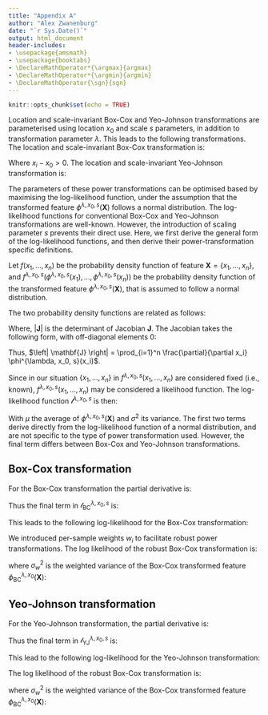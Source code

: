 ```yaml
---
title: "Appendix A"
author: "Alex Zwanenburg"
date: "`r Sys.Date()`"
output: html_document
header-includes:
- \usepackage{amsmath}
- \usepackage{booktabs}
- \DeclareMathOperator*{\argmax}{argmax}
- \DeclareMathOperator*{\argmin}{argmin}
- \DeclareMathOperator{\sgn}{sgn}
---
```


```r
knitr::opts_chunk$set(echo = TRUE)
```

Location and scale-invariant Box-Cox and Yeo-Johnson transformations are parameterised using location $x_0$ and scale $s$ parameters, in addition to transformation parameter $\lambda$.
This leads to the following transformations. The location and scale-invariant Box-Cox transformation is:

```{=latex}
\begin{equation}
\phi_{\text{BC}}^{\lambda, x_0, s} (x_i) = 
\begin{cases}
\left( \left(\frac{x_i - x_0}{s} \right)^\lambda - 1 \right) / \lambda & \text{if } \lambda \neq 0\\
\log\left[\frac{x_i - x_0}{s}\right] & \text{if } \lambda = 0
\end{cases}
\end{equation}
```
Where $x_i - x_0 > 0$.
The location and scale-invariant Yeo-Johnson transformation is:

```{=latex}
\begin{equation}
\phi_{\text{YJ}}^{\lambda, x_0, s} (x_i) = 
\begin{cases}
\left( \left( 1 + \frac{x_i - x_0}{s}\right)^\lambda - 1\right) / \lambda & \text{if } \lambda \neq 0 \text{ and } x_i - x_0 \geq 0\\
\log\left[1 + \frac{x_i - x_0}{s}\right] & \text{if } \lambda = 0 \text{ and } x_i - x_0 \geq 0\\
-\left( \left( 1 - \frac{x_i - x_0}{s}\right)^{2 - \lambda} - 1 \right) / \left(2 - \lambda \right) & \text{if } \lambda \neq 2 \text{ and } x_i - x_0 < 0\\
-\log\left[1 - \frac{x_i - x_0}{s}\right] & \text{if } \lambda = 2 \text{ and } x_i - x_0 < 0
\end{cases}
\end{equation}
```

The parameters of these power transformations can be optimised based by maximising the log-likelihood function, under the assumption that the transformed feature $\phi^{\lambda, x_0, s} (\mathbf{X})$ follows a normal distribution.
The log-likelihood functions for conventional Box-Cox and Yeo-Johnson transformations are well-known.
However, the introduction of scaling parameter $s$ prevents their direct use.
Here, we first derive the general form of the log-likelihood functions, and then derive their power-transformation specific definitions.

Let $f(x_1, \ldots, x_n)$ be the probability density function of feature $\mathbf{X} = \{ x_1, \ldots, x_n\}$, 
and $f^{\lambda, x_0, s} (\phi^{\lambda, x_0, s}(x_1), \ldots, \phi^{\lambda, x_0, s}(x_n))$ be the probability density function of 
the transformed feature $\phi^{\lambda, x_0, s} (\mathbf{X})$, that is assumed to follow a normal distribution.

The two probability density functions are related as follows:

```{=latex}
\begin{equation}
f^{\lambda, x_0, s}(x_1, \ldots, x_n) = f^{\lambda, x_0, s} (\phi^{\lambda, x_0, s}(x_1), \ldots, \phi^{\lambda, x_0, s}(x_n)) \left|\mathbf{J}\right|
\end{equation}
```
Where, $\left|\mathbf{J}\right|$ is the determinant of Jacobian $\mathbf{J}$.
The Jacobian takes the following form, with off-diagonal elements $0$:
```{=latex}
\begin{equation}
\mathbf{J} =
\begin{bmatrix}
    \frac{\partial}{\partial x_1} \phi^{\lambda, x_0, s}(x_1) & 0 & \dots & 0 \\
    0 & \frac{\partial}{\partial x_2} \phi^{\lambda, x_0, s}(x_2) & \dots & 0 \\
    \vdots & \vdots  & \ddots &  \vdots \\
    0  & 0 & 0 & \frac{\partial}{\partial x_n} \phi^{\lambda, x_0, s}(x_n)
\end{bmatrix}
\end{equation}
```

Thus, $\left| \mathbf{J} \right| = \prod_{i=1}^n \frac{\partial}{\partial x_i} \phi^{\lambda, x_0, s}(x_i)$.

Since in our situation $\{x_1, \ldots, x_n\}$ in $f^{\lambda, x_0, s}(x_1, \ldots, x_n)$ are considered fixed (i.e., known), $f^{\lambda, x_0, s}(x_1, \ldots, x_n)$ may be considered a likelihood function.
The log-likelihood function $\mathcal{l}^{\lambda, x_0, s}$ is then:
```{=latex}
\begin{equation}
\begin{split}
\mathcal{l}^{\lambda, x_0, s} & = \log f^{\lambda, x_0, s}(x_1, \ldots, x_n) \\
 & = \log \left[ f^{\lambda, x_0, s} (\phi^{\lambda, x_0, s}(x_1), \ldots, \phi^{\lambda, x_0, s}(x_n)) \right] + \log \left|\mathbf{J}\right| \\
 & = \log \left[ f^{\lambda, x_0, s} (\phi^{\lambda, x_0, s}(x_1), \ldots, \phi^{\lambda, x_0, s}(x_n)) \right] + \log \prod_{i=1}^n \frac{\partial}{\partial x_i} \phi^{\lambda, x_0, s}(x_i) \\
 & = -\frac{n}{2} \log \left[2 \pi \sigma^2 \right] -\frac{1}{2 \sigma^2} \sum_{i=1}^n \left( \phi^{\lambda, x_0, s}(x_i) - \mu \right)^2 + \sum_{i=1}^n \log \left[ \frac{\partial}{\partial x_i} \phi^{\lambda, x_0, s}(x_i)\right]
\end{split}
\end{equation}
```
With $\mu$ the average of $\phi^{\lambda, x_0, s}(\mathbf{X})$ and $\sigma^2$ its variance.
The first two terms derive directly from the log-likelihood function of a normal distribution, and are not specific to the type of power transformation used.
However, the final term differs between Box-Cox and Yeo-Johnson transformations.

## Box-Cox transformation

For the Box-Cox transformation the partial derivative is:
```{=latex}
\begin{equation}
\begin{split}
\frac{\partial}{\partial x_i} \phi_{\text{BC}}^{\lambda, x_0, s}(x_i) & = \frac{1}{s} \left(\frac{x_i - x_0}{s} \right)^{\lambda-1} \\
 & = \frac{1} {s^\lambda} \left(x_i - x_0 \right)^{\lambda - 1}
\end{split}
\end{equation}
```

Thus the final term in $\mathcal{l}_{\text{BC}}^{\lambda, x_0, s}$ is:
```{=latex}
\begin{equation}
\begin{split}
\sum_{i=1}^n \log \frac{\partial}{\partial x_i} \phi_{\text{BC}}^{\lambda, x_0, s}(x_i) & = \sum_{i=1}^n \log \left[ s^{-\lambda} (x_i - x_0)^{\lambda - 1} \right] \\
& = \sum_{i=1}^n \log \left[s^{-\lambda} \right] + \log \left[ (x_i - x_0)^{\lambda - 1} \right]\\
& = -n \lambda \log s + \left( \lambda - 1 \right) \sum_{i=1}^n \log \left[ x_i - x_0 \right]
\end{split}
\end{equation}
```

This leads to the following log-likelihood for the Box-Cox transformation:
```{=latex}
\begin{equation}
\begin{split}
\mathcal{l}_{\text{BC}}^{\lambda, x_0, s} = & -\frac{n}{2} \log \left[2 \pi \sigma^2 \right] -\frac{1}{2 \sigma^2} \sum_{i=1}^n \left( \phi^{\lambda, x_0, s}(x_i) - \mu \right)^2 \\
& -n \lambda \log s + \left( \lambda - 1 \right) \sum_{i=1}^n \log \left[ x_i - x_0 \right]
\end{split}
\end{equation}
```

We introduced per-sample weights $w_i$ to facilitate robust power transformations. The log likelihood of the robust Box-Cox transformation is:
```{=latex}
\begin{equation}
\begin{split}
\mathcal{l}_{\text{rBC}}^{\lambda, x_0, s} = & -\frac{1}{2} \left(\sum_{i=1}^n w_i \right) \log \left[ 2 \pi \sigma_w^2 \right] -\frac{1}{2 \sigma_w^2} \sum_{i=1}^n w_i \left( \phi^{\lambda, x_0, s}(x_i) - \mu_w \right)^2 \\
& - \lambda \left( \sum_{i=1}^n w_i \right) \log s + \left( \lambda - 1 \right) \sum_{i=1}^n w_i \log \left[ x_i - x_0 \right]
\end{split}
\end{equation}
```
where $\sigma^2_w$ is the weighted variance of the Box-Cox transformed feature $\phi_{\text{BC}}^{\lambda, x_0} (\mathbf{X})$:

```{=latex}
\begin{equation}
\sigma_w^2 = \frac{\sum_{i=1}^n w_i \left(\phi_{\text{BC}}^{\lambda, x_0, s} (x_i) - \mu_w \right)^2}{\sum_{i=1}^n w_i} \quad \text{with } \mu_w = \frac{\sum_{i=1}^n \phi_{\text{BC}}^{\lambda, x_0, s} (x_i)} {\sum_{i=1}^n w_i}
\end{equation}
```

## Yeo-Johnson transformation

For the Yeo-Johnson transformation, the partial derivative is:
```{=latex}
\begin{equation}
\frac{\partial}{\partial x_i} \phi_{\text{YJ}}^{\lambda, x_0, s}(x_i) =
\begin{cases}
\frac{1}{s} \left(1 + \frac{x_i - x_0}{s}\right)^{\lambda - 1} & \text{if } x_i - x_0 \geq 0\\
\frac{1}{s} \left(1 - \frac{x_i - x_0}{s}\right)^{1 - \lambda} & \text{if } x_i - x_0 < 0
\end{cases}
\end{equation}
```

Thus the final term in $\mathcal{l}_{\text{YJ}}^{\lambda, x_0, s}$ is:
```{=latex}
\begin{equation}
\begin{split}
\sum_{i=1}^n \log \frac{\partial}{\partial x_i} \phi_{\text{YJ}}^{\lambda, x_0, s}(x_i) & = - n \log s + (\lambda - 1) \sum_{i=1}^n \sgn(x_i - x_0) \log \left[1 + \frac{|x_i - x_0|}{s} \right]
\end{split}
\end{equation}
```

This lead to the following log-likelihood for the Yeo-Johnson transformation:
```{=latex}
\begin{equation}
\begin{split}
\mathcal{l}_{\text{BC}}^{\lambda, x_0, s} = & -\frac{n}{2} \log{2 \pi \sigma^2} -\frac{1}{2 \sigma^2} \sum_{i=1}^n \left( \phi^{\lambda, x_0, s}(x_i) - \mu \right)^2 \\
& - n \log s + (\lambda - 1) \sum_{i=1}^n \sgn(x_i - x_0) \log \left[1 + \frac{|x_i - x_0|}{s} \right]
\end{split}
\end{equation}
```

The log likelihood of the robust Box-Cox transformation is:
```{=latex}
\begin{equation}
\begin{split}
\mathcal{l}_{\text{rYJ}}^{\lambda, x_0, s} = & -\frac{1}{2} \left(\sum_{i=1}^n w_i \right) \log \left[ 2 \pi \sigma_w^2 \right] -\frac{1}{2 \sigma_w^2} \sum_{i=1}^n w_i \left( \phi^{\lambda, x_0, s}(x_i) - \mu_w \right)^2 \\
& - \left( \sum_{i=1}^n w_i \right) \log s + (\lambda - 1) \sum_{i=1}^n w_i \sgn(x_i - x_0) \log \left[1 + \frac{|x_i - x_0|}{s} \right]
\end{split}
\end{equation}
```
where $\sigma^2_w$ is the weighted variance of the Box-Cox transformed feature $\phi_{\text{BC}}^{\lambda, x_0} (\mathbf{X})$:

```{=latex}
\begin{equation}
\sigma_w^2 = \frac{\sum_{i=1}^n w_i \left(\phi_{\text{YJ}}^{\lambda, x_0, s} (x_i) - \mu_w \right)^2}{\sum_{i=1}^n w_i} \quad \text{with } \mu_w = \frac{\sum_{i=1}^n \phi_{\text{YJ}}^{\lambda, x_0, s} (x_i)} {\sum_{i=1}^n w_i}
\end{equation}
```
